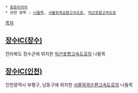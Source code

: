 * [[동음이의어]]
 * 관련 항목 : [[나들목]], [[서울외곽순환고속도로]], [[익산포항고속도로]]

[[목차]]

== [[장수IC(장수)]] ==
전라북도 장수군에 위치한 [[익산포항고속도로]]의 나들목

== [[장수IC(인천)]] ==
인천광역시 부평구, 남동구에 위치한 [[서울외곽순환고속도로]]의 나들목


